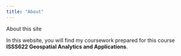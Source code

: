```yaml
---
title: "About"
---
```


About this site

In this website, you will find my coursework prepared for this course **ISSS622 Geospatial Analytics and Applications**.
